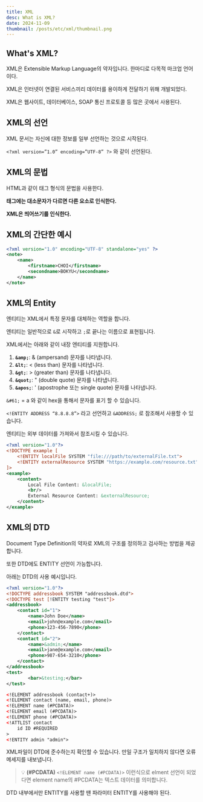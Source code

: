 ```yaml
---
title: XML
desc: What is XML?
date: 2024-11-09
thumbnail: /posts/etc/xml/thumbnail.png
---
```


## What's XML?

XML은 Extensible Markup Language의 약자입니다. 한마디로 다목적 마크업 언어이다.

XML은 인터넷이 연결된 서비스끼리 데이터를 용이하게 전달하기 위해 개발되었다.

XML은 웹사이트, 데이터베이스, SOAP 통신 프로토콜 등 많은 곳에서 사용된다.

## XML의 선언

XML 문서는 자신에 대한 정보를 일부 선언하는 것으로 시작된다.

`<?xml version=”1.0” encoding=”UTF-8” ?>` 와 같이 선언된다.

## XML의 문법

HTML과 같이 태그 형식의 문법을 사용한다.

**태그에는 대소문자가 다르면 다른 요소로 인식한다.**

**XML은 띄어쓰기를 인식한다.**

## XML의 간단한 예시

```xml
<?xml version="1.0" encoding="UTF-8" standalone="yes" ?>
<note>
	<name>
		<firstname>CHOI</firstname>
		<secondname>BOKYU</secondname>
	</name>
</note>
```

## XML의 Entity

엔티티는 XML에서 특정 문자를 대체하는 역할을 합니다. 

엔티티는 일반적으로 `&`로 시작하고 `;`로 끝나는 이름으로 표현됩니다. 

XML에서는 아래와 같이 내장 엔티티를 지원합니다.

1. **`&amp;`**: & (ampersand) 문자를 나타냅니다.
2. **`&lt;`**: < (less than) 문자를 나타냅니다.
3. **`&gt;`**: > (greater than) 문자를 나타냅니다.
4. **`&quot;`**: " (double quote) 문자를 나타냅니다.
5. **`&apos;`**: ' (apostrophe 또는 single quote) 문자를 나타냅니다.

`&#61;` = a 와 같이 hex을 통해서 문자를 표기 할 수 있습니다.

`<!ENTITY ADDRESS “8.8.8.8”>` 라고 선언하고 `&ADDRESS;` 로 참조해서 사용할 수 있습니다.

엔티티는 외부 데이터를 가져와서 참조시킬 수 있습니다.

```xml
<?xml version="1.0"?>
<!DOCTYPE example [
    <!ENTITY localFile SYSTEM "file:///path/to/externalFile.txt">
    <!ENTITY externalResource SYSTEM "https://example.com/resource.txt">
]>
<example>
    <content>
        Local File Content: &localFile;
        <br/>
        External Resource Content: &externalResource;
    </content>
</example>
```

## XML의 DTD

Document Type Definition의 약자로 XML의 구조를 정의하고 검사하는 방법을 제공합니다.

또한 DTD에도 ENTITY 선언이 가능합니다.

아래는 DTD의 사용 예시입니다.

```xml
<?xml version="1.0"?>
<!DOCTYPE addressbook SYSTEM "addressbook.dtd">
<!DOCTYPE test [!ENTITY testing "test"]>
<addressbook>
    <contact id="1">
        <name>John Doe</name>
        <email>john@example.com</email>
        <phone>123-456-7890</phone>
    </contact>
    <contact id="2">
        <name>&admin;</name>
        <email>jane@example.com</email>
        <phone>987-654-3210</phone>
    </contact>
</addressbook>
<test>
		<bar>&testing;</bar>
</test>
```

```xml
<!ELEMENT addressbook (contact+)>
<!ELEMENT contact (name, email, phone)>
<!ELEMENT name (#PCDATA)>
<!ELEMENT email (#PCDATA)>
<!ELEMENT phone (#PCDATA)>
<!ATTLIST contact
    id ID #REQUIRED
>
<!ENTITY admin "admin">
```

XML파일이 DTD에 준수하는지 확인할 수 있습니다. 만일 구조가 일치하지 않다면 오류 메세지를 내보냅니다.

>💡 **(#PCDATA)**
>`<!ELEMENT name (#PCDATA)>` 이런식으로 elment 선언이 되었다면
>element name의 #PCDATA는 텍스트 데이터를 의미합니다.

DTD 내부에서만 ENTITY를 사용할 땐 파라미터 ENTITY를 사용해야 된다.

